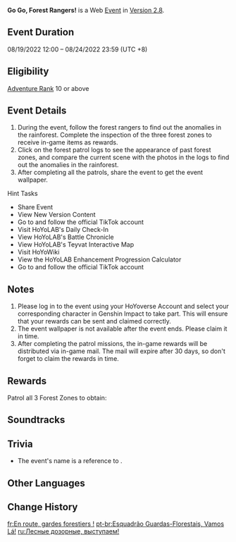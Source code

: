 {{Event Tabs}}
{{Event
|name              = Go Go, Forest Rangers!
|image             = Go Go, Forest Rangers!.png
|type              = Web
|group             = Character Release
|time_known        = yes
|time_start        = 2022-08-19 12:00:00
|time_start_offset = GMT+8
|time_end          = 2022-08-24 23:59:59
|time_end_offset   = GMT+8
|link              = https://genshin.hoyoverse.com/en/news/detail/23055
|link2             = https://act.hoyoverse.com/ys/event/e20220819tighnari-wmke/index.html
|link2name         = Event Page
|characters        = Tighnari; Collei
}}
{{Description|When patrolling the forest, you have to be brave and careful.}}
'''Go Go, Forest Rangers!''' is a Web [[Event]] in [[Version 2.8]].

==Event Duration==
08/19/2022 12:00 &ndash; 08/24/2022 23:59 (UTC +8)

==Eligibility==
[[Adventure Rank]] 10 or above

==Event Details==
# During the event, follow the forest rangers to find out the anomalies in the rainforest. Complete the inspection of the three forest zones to receive in-game items as rewards.
# Click on the forest patrol logs to see the appearance of past forest zones, and compare the current scene with the photos in the logs to find out the anomalies in the rainforest.
# After completing all the patrols, share the event to get the event wallpaper.

;Hint Tasks
* Share Event
* View New Version Content
* Go to and follow the official TikTok account
* Visit HoYoLAB's Daily Check-In
* View HoYoLAB's Battle Chronicle
* View HoYoLAB's Teyvat Interactive Map
* Visit HoYoWiki
* View the HoYoLAB Enhancement Progression Calculator
* Go to and follow the official TikTok account

==Notes==
# Please log in to the event using your HoYoverse Account and select your corresponding character in Genshin Impact to take part. This will ensure that your rewards can be sent and claimed correctly.
# The event wallpaper is not available after the event ends. Please claim it in time.
# After completing the patrol missions, the in-game rewards will be distributed via in-game mail. The mail will expire after 30 days, so don't forget to claim the rewards in time.

==Rewards==
Patrol all 3 Forest Zones to obtain:
{{Card|Primogem|40}}{{Card|Hero's Wit|3}}{{Card|Mora|20,000}}{{Card|Mystic Enhancement Ore|2}}

==Soundtracks==
{{Soundtracks by Category Table|type=eventgameplay}}

==Trivia==
* The event's name is a reference to ''{{w|Power Rangers}}''.

==Other Languages==
{{Other Languages
|en      = Go Go, Forest Rangers!
|zhs     = 巡林小队，出发！
|zhs_rm  = Xúnlín Xiǎoduì, Chūfā!
|zht     = 巡林小隊，出發！
|zht_rm  = Xúnlín Xiǎoduì, Chūfā!
|zh_tl   = Forest Patrol Team, Let's Go!
|ja      = レンジャー隊、出発！
|ja_rm   = Renjaa-tai, Shuppatsu!
|ja_tl   = Ranger Team, Let's Go!
|ko      = 숲 {{tt|순찰소대|巡察小隊}}, {{tt|출발|出發}}!
|ko_rm   = Sup Sunchal-sodae, Chulbal!
|ko_tl   = Forest Patrol-Platoon, Let's Go!
|es      = ¡Guardabosques, en marcha!
|es_tl   = Forest Rangers, Go Forth!
|fr      = En route, gardes forestiers !
|fr_tl   = Let's Go, Forest Rangers!
|ru      = Лесные дозорные, выступаем!
|ru_tl   = Forest Watchmen, Come Forth!
|th      = ทีมเจ้าหน้าที่พิทักษ์ป่า ออกปฏิบัติการ!
|th_rm   = 
|th_tl   = Forest Guard Officer Team, Leave for Operation!
|vi      = Đội Kiểm Lâm, Xuất Phát!
|vi_tl   = 
|de      = Los geht’s, Waldhüter!
|de_tl   = Let's go, Forest Keepers!
|id      = Penjaga Hutan, Berangkat!
|id_tl   = Forest Ranger, Let's Go!
|pt      = Esquadrão Guardas-Florestais, Vamos Lá!
|pt_tl   = 
}}

==Change History==
{{Change History|2.8}}

[[fr:En route, gardes forestiers !]]
[[pt-br:Esquadrão Guardas-Florestais, Vamos Lá!]]
[[ru:Лесные дозорные, выступаем!]]
